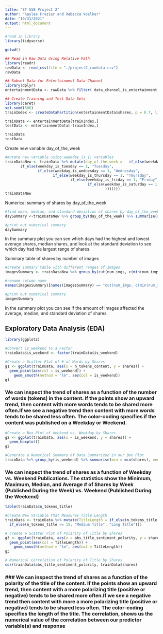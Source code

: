 ```yaml
---
title: "ST 558 Project 2"
author: "Kaylee Frazier and Rebecca Voelker"
date: "10/31/2021"
output: html_document
---
```

```r
#read in library
library(tidyverse)
```


```r

getwd()

## Read in Raw Data Using Relative Path
library(readr)
rawData <- read_csv(file = "./project2_rawdata.csv") 
rawData

## Subset Data for Entertainment Data Channel
library(dplyr)
entertainmentData <- rawData %>% filter( data_channel_is_entertainment == 1)

## Create Training and Test Data Sets
library(caret)
set.seed(500)
trainIndex <- createDataPartition(entertainmentData$shares, p = 0.7, list = FALSE)

trainData <- entertainmentData[trainIndex,]
testData <- entertainmentData[-trainIndex,]

trainData
testData

```

Create new variable day_of_the_week
```r
#mutate new variable using weekday_is_() variables
trainDataNew <- trainData %>% mutate(day_of_the_week =   if_else(weekday_is_monday == 1, "Monday",
       if_else(weekday_is_tuesday == 1, "Tuesday",
               if_else(weekday_is_wednesday == 1, "Wednesday",
                      if_else(weekday_is_thursday == 1, "Thursday",
                              if_else(weekday_is_friday == 1, "Friday",
                                      if_else(weekday_is_saturday == 1, "Saturday", "Sunday"
                                              ))))))) 
trainDataNew
```


Numerical summary of shares by day_of_the_week
```r
#find mean, median, and standard deviation of shares by day_of_the_week
daySummary <-trainDataNew %>% group_by(day_of_the_week) %>% summarise(avg_shares = mean(shares), med_shares = median(shares), sd_shares = sd(shares))

#print out numerical summary
daySummary
```
In the summary plot you can see which days had the highest and lowest average shares, median shares, and look at the standard deviation to see which day had the largest range of shares.

Summary table of shares by number of images
```r
#create summary table with different ranges of images
imagesSummary <- trainDataNew %>% group_by(cut(num_imgs, c(min(num_imgs), 10, 20, 40, 60, 80, max(num_imgs)))) %>% summarise(avg_shares = mean(shares), med_shares = median(shares), sd_shares = sd(shares))

#rename column name
names(imagesSummary)[names(imagesSummary) == "cut(num_imgs, c(min(num_imgs), 10, 20, 40, 60, 80, max(num_imgs)))"] <- "image_number"

#print out numerical summary
imagesSummary
```
In the summary plot you can see if the amount of images affected the average, median, and standard deviation of shares.

## Exploratory Data Analysis (EDA)

```r

library(ggplot2)

#Convert is_weekend to a Factor
trainData$is_weekend <- factor(trainData$is_weekend)

#Create a Scatter Plot of # of Words by Shares
g1 <- ggplot(trainData, aes(x = n_tokens_content, y = shares)) + 
  geom_point(aes(col = is_weekend)) + 
    geom_smooth(method = "lm", aes(col = is_weekend)) 
g1
```

### We can inspect the trend of shares as a function of the number of words (tokens) in the content. If the points show an upward trend, then content with more words tends to be shared more often.If we see a negative trend then content with more words tends to be shared less often. The color-coding specifies if the content was published on a Weekday or Weekend.

```r

#Create a Box Plot of Weekend vs. Weekday by Shares
g2 <- ggplot(trainData, aes(x = is_weekend, y = shares)) +
  geom_boxplot()
g2

#Generate a Numerical Summary of Data Summarized in our Box Plot 
trainData %>% group_by(is_weekend) %>% summarise(min = min(shares), med = median(shares), max = max(shares), mean = mean(shares))

```

### We can inspect the trend of shares as a function of Weekday vs. Weekend Publications. The statistics show the Minimum, Maximum, Median, and Average # of Shares by Week (Published During the Week) vs. Weekend (Published During the Weekend)

```r

table(trainData$n_tokens_title)

#Create New Variable that Measures Title Length
trainData <- trainData %>% mutate(TitleLength = if_else(n_tokens_title <= 10, "Short Title",
  if_else(n_tokens_title <= 15, "Medium Title", "Long Title")))

# Create a Scatter Plot of Polarity of Title by Shares
g3 <- ggplot(trainData, aes(x = abs_title_sentiment_polarity, y = shares)) + 
  geom_point(aes(col = TitleLength)) + 
    geom_smooth(method = "lm", aes(col = TitleLength)) 
g3

# Numerical Correlation of Polarity of Title by Shares
cor(trainData$abs_title_sentiment_polarity, trainData$shares)

```

### ### We can inspect the trend of shares as a function of the polarity of the title of the content. If the points show an upward trend, then content with a more polarizing title (positive or negative) tends to be shared more often.If we see a negative trend then content with more a more polarizing title (positive or negative) tends to be shared less often. The color-coding specifies the length of the title. The correlation, shows us the numerical value of the correlation between our predictor variable(s) and response
